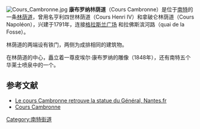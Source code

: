 [[File:Cours_Cambronne.jpg|right]]
'''康布罗纳林荫道'''（Cours Cambronne）是位于[[南特|南特]]的一条[[林荫道|林荫道]]，曾用名亨利四世林荫道（Cours Henri IV）和拿破仑林荫道（Cours Napoléon），兴建于1791年，连接[[格拉斯兰广场|格拉斯兰广场]] 和拉佛斯滨河路（quai de la Fosse）。

林荫道的两端设有铁门，两侧为成排相同的建筑物。

在林荫道的中心，矗立着一尊皮埃尔·康布罗纳的雕像（1848年），还有南特五个华莱士喷泉中的一个。

==参考文献==
* [http://www.nantes.fr/mairie/actualites-mairie/les-archives-mairie-en-2008/le-cours-cambronne-retrouve-la-statue-du-general.html Le cours Cambronne retrouve la statue du Général, Nantes.fr] {{Wayback|url=http://www.nantes.fr/mairie/actualites-mairie/les-archives-mairie-en-2008/le-cours-cambronne-retrouve-la-statue-du-general.html |date=20081219135234 }}
* [https://web.archive.org/web/20130515191612/http://unclindoeildebretagne.over-blog.com/article-15611105-6.html Cours Cambronne]

[[Category:南特街道|Category:南特街道]]